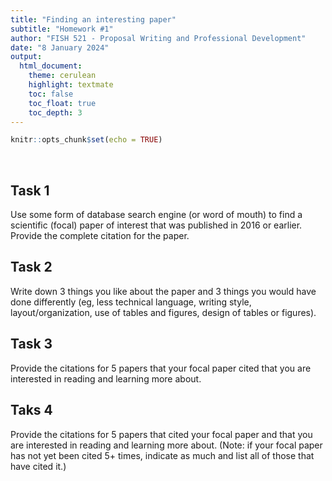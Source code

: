 ```yaml
---
title: "Finding an interesting paper"
subtitle: "Homework #1"
author: "FISH 521 - Proposal Writing and Professional Development"
date: "8 January 2024"
output:
  html_document:
    theme: cerulean
    highlight: textmate
    toc: false
    toc_float: true
    toc_depth: 3
---
```


```r
knitr::opts_chunk$set(echo = TRUE)
```

<br>

## Task 1

Use some form of database search engine (or word of mouth) to find a scientific (focal) paper of interest that was published in 2016 or earlier. Provide the complete citation for the paper.

## Task 2

Write down 3 things you like about the paper and 3 things you would have done differently (eg, less technical language, writing style, layout/organization, use of tables and figures, design of tables or figures).

## Task 3

Provide the citations for 5 papers that your focal paper cited that you are interested in reading and learning more about.

## Taks 4

Provide the citations for 5 papers that cited your focal paper and that you are interested in reading and learning more about. (Note: if your focal paper has not yet been cited 5+ times, indicate as much and list all of those that have cited it.)

